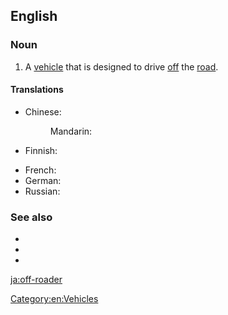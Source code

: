 ==English==

===Noun===
{{en-noun}}

# {{label|en|idiomatic}} A [[vehicle]] that is designed to drive [[off]] the [[road]].

====Translations====
{{trans-top|vehicle designed for driving offroad}}
* Chinese: 
*: Mandarin: {{t-needed|cmn}}
* Finnish: {{t|fi|maastoajoneuvo}}
{{trans-mid}}
* French: {{t-needed|fr}}
* German: {{t|de|Offroader|m}}
* Russian: {{t+|ru|внедорожник}}
{{trans-bottom}}

===See also===
* {{l|en|off-road}}
* {{l|en|on-roader}}
* {{l|en|softroader}}

[[Category:en:Vehicles]]

[[ja:off-roader]]